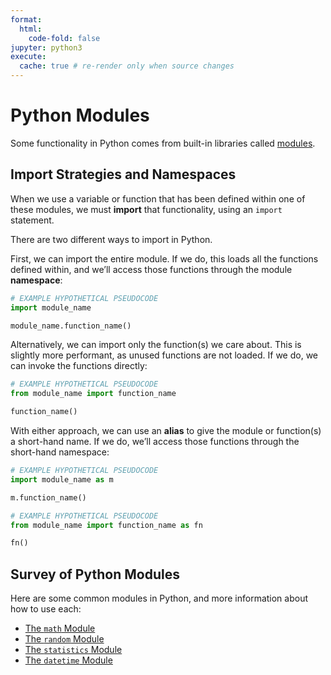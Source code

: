 ```yaml
---
format:
  html:
    code-fold: false
jupyter: python3
execute:
  cache: true # re-render only when source changes
---
```



# Python Modules

Some functionality in Python comes from built-in libraries called [modules](https://docs.python.org/3/library/index.html).

## Import Strategies and Namespaces

When we use a variable or function that has been defined within one of these modules, we must **import** that functionality, using an `import` statement.

There are two different ways to import in Python.

First, we can import the entire module. If we do, this loads all the functions defined within, and we'll access those functions through the module **namespace**:

```python
# EXAMPLE HYPOTHETICAL PSEUDOCODE
import module_name

module_name.function_name()
```

Alternatively, we can import only the function(s) we care about. This is slightly more performant, as unused functions are not loaded. If we do, we can invoke the functions directly:

```python
# EXAMPLE HYPOTHETICAL PSEUDOCODE
from module_name import function_name

function_name()
```

With either approach, we can use an **alias** to give the module or function(s) a short-hand name. If we do, we'll access those functions through the short-hand namespace:


```python
# EXAMPLE HYPOTHETICAL PSEUDOCODE
import module_name as m

m.function_name()
```

```python
# EXAMPLE HYPOTHETICAL PSEUDOCODE
from module_name import function_name as fn

fn()
```

## Survey of Python Modules

Here are some common modules in Python, and more information about how to use each:

  + [The `math` Module](./math.qmd)
  + [The `random` Module](./random.qmd)
  + [The `statistics` Module](./statistics.qmd)
  + [The `datetime` Module](./datetime.qmd)
